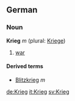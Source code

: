 ==German==
===Noun===
'''Krieg''' ''m'' (plural: [[Kriege]])

# [[war]]

====Derived terms====
*[[Blitzkrieg]] ''m''
<!-- sitzkrieg in english only? -->

[[de:Krieg]]
[[it:Krieg]]
[[sv:Krieg]]